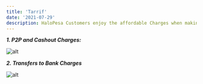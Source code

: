 ```yaml
---
title: 'Tarrif'
date: '2021-07-29'
description: HaloPesa Customers enjoy the affordable Charges when making various HaloPesa transactions.
---
```


**_1. P2P and Cashout Charges:_**

![alt](https://i.imgur.com/JSipeLy.png)


**_2.	Transfers to Bank Charges_**


![alt](https://i.imgur.com/0bJBf2L.png)
